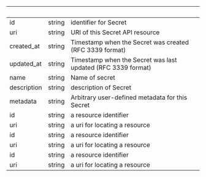 
| &nbsp;      | &nbsp; | &nbsp;                                                       |
| ----------- | ------ | ------------------------------------------------------------ |
| id          | string | identifier for Secret                                        |
| uri         | string | URI of this Secret API resource                              |
| created_at  | string | Timestamp when the Secret was created (RFC 3339 format)      |
| updated_at  | string | Timestamp when the Secret was last updated (RFC 3339 format) |
| name        | string | Name of secret                                               |
| description | string | description of Secret                                        |
| metadata    | string | Arbitrary user-defined metadata for this Secret              |
| id          | string | a resource identifier                                        |
| uri         | string | a uri for locating a resource                                |
| id          | string | a resource identifier                                        |
| uri         | string | a uri for locating a resource                                |
| id          | string | a resource identifier                                        |
| uri         | string | a uri for locating a resource                                |
